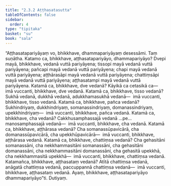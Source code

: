```yaml
---
title: "2.3.2 Aṭṭhasatasutta"
tableOfContents: false
sidebar:
  order: 4
type: "tipitaka"
basket: "su"
book: "sala"
---
```



<DynamicBreadcrumb />

<Division number="270" book="sala" bookNo="13" page="194">

<Paragraph number="1202" book="sala">
“Aṭṭhasatapariyāyaṃ vo, bhikkhave, dhammapariyāyaṃ desessāmi. Taṃ suṇātha. Katamo ca, bhikkhave, aṭṭhasatapariyāyo, dhammapariyāyo? Dvepi mayā, bhikkhave, vedanā vuttā pariyāyena; tissopi mayā vedanā vuttā pariyāyena; pañcapi mayā vedanā vuttā pariyāyena; chapi mayā vedanā vuttā pariyāyena; aṭṭhārasāpi mayā vedanā vuttā pariyāyena; chattiṃsāpi mayā vedanā vuttā pariyāyena; aṭṭhasatampi mayā vedanā vuttā pariyāyena.
</Paragraph>

<Paragraph number="1203" book="sala">
Katamā ca, bhikkhave, dve vedanā? Kāyikā ca cetasikā ca—  imā vuccanti, bhikkhave, dve vedanā. Katamā ca, bhikkhave, tisso vedanā? Sukhā vedanā, dukkhā vedanā, adukkhamasukhā vedanā—  imā vuccanti, bhikkhave, tisso vedanā. Katamā ca, bhikkhave, pañca vedanā? Sukhindriyaṃ, dukkhindriyaṃ, somanassindriyaṃ, domanassindriyaṃ, upekkhindriyaṃ—  imā vuccanti, bhikkhave, pañca vedanā. Katamā ca, bhikkhave, cha vedanā? Cakkhusamphassajā vedanā …pe…  manosamphassajā vedanā—  imā vuccanti, bhikkhave, cha vedanā. Katamā ca, bhikkhave, aṭṭhārasa vedanā? Cha somanassūpavicārā, cha domanassūpavicārā, cha upekkhūpavicārā—  imā vuccanti, bhikkhave, aṭṭhārasa vedanā. Katamā ca, bhikkhave, chattiṃsa vedanā? Cha gehasitāni somanassāni, cha nekkhammasitāni somanassāni, cha gehasitāni domanassāni, cha nekkhammasitāni domanassāni, cha gehasitā upekkhā, cha nekkhammasitā upekkhā—  imā vuccanti, bhikkhave, chattiṃsa vedanā. Katamañca, bhikkhave, aṭṭhasataṃ vedanā? Atītā chattiṃsa vedanā, anāgatā chattiṃsa vedanā, paccuppannā chattiṃsa vedanā—  imā vuccanti, bhikkhave, aṭṭhasataṃ vedanā. Ayaṃ, bhikkhave, aṭṭhasatapariyāyo dhammapariyāyo”ti.

</Paragraph>
</Division>

<Paragraph number="1204" type="center" book="sala">
Dutiyaṃ.
</Paragraph>